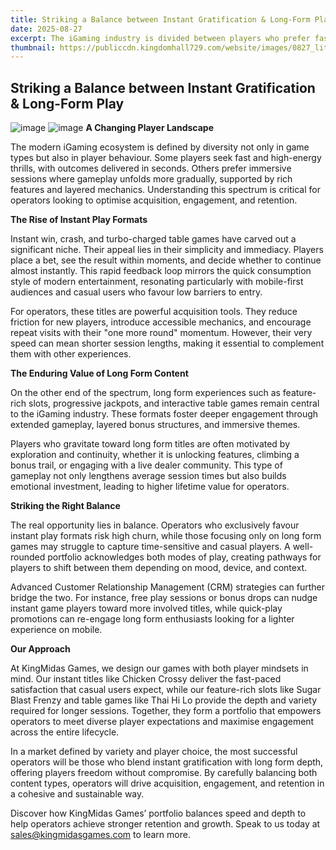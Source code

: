 ```yaml
---
title: Striking a Balance between Instant Gratification & Long-Form Play
date: 2025-08-27
excerpt: The iGaming industry is divided between players who prefer fast, instant games and those who prefer deep, long-form content. Successful operators must offer a balanced portfolio that caters to both types to drive acquisition and retention.
thumbnail: https://publiccdn.kingdomhall729.com/website/images/0827_lit-lightbulb2.jpg
---
```


## Striking a Balance between Instant Gratification & Long-Form Play
![image](https://publiccdn.kingdomhall729.com/website/images/0827_lit-lightbulb2.jpg)
![image](https://publiccdn.kingdomhall729.com/website/images/0827_lit-lightbulb2.jpg)
**A Changing Player Landscape**

The modern iGaming ecosystem is defined by diversity not only in game types but also in player behaviour. Some players seek fast and high-energy thrills, with outcomes delivered in seconds. Others prefer immersive sessions where gameplay unfolds more gradually, supported by rich features and layered mechanics. Understanding this spectrum is critical for operators looking to optimise acquisition, engagement, and retention.

**The Rise of Instant Play Formats**

Instant win, crash, and turbo-charged table games have carved out a significant niche. Their appeal lies in their simplicity and immediacy. Players place a bet, see the result within moments, and decide whether to continue almost instantly. This rapid feedback loop mirrors the quick consumption style of modern entertainment, resonating particularly with mobile-first audiences and casual users who favour low barriers to entry.

For operators, these titles are powerful acquisition tools. They reduce friction for new players, introduce accessible mechanics, and encourage repeat visits with their "one more round" momentum. However, their very speed can mean shorter session lengths, making it essential to complement them with other experiences.

**The Enduring Value of Long Form Content**

On the other end of the spectrum, long form experiences such as feature-rich slots, progressive jackpots, and interactive table games remain central to the iGaming industry. These formats foster deeper engagement through extended gameplay, layered bonus structures, and immersive themes.

Players who gravitate toward long form titles are often motivated by exploration and continuity, whether it is unlocking features, climbing a bonus trail, or engaging with a live dealer community. This type of gameplay not only lengthens average session times but also builds emotional investment, leading to higher lifetime value for operators.

**Striking the Right Balance**

The real opportunity lies in balance. Operators who exclusively favour instant play formats risk high churn, while those focusing only on long form games may struggle to capture time-sensitive and casual players. A well-rounded portfolio acknowledges both modes of play, creating pathways for players to shift between them depending on mood, device, and context.

Advanced Customer Relationship Management (CRM) strategies can further bridge the two. For instance, free play sessions or bonus drops can nudge instant game players toward more involved titles, while quick-play promotions can re-engage long form enthusiasts looking for a lighter experience on mobile.

**Our Approach**

At KingMidas Games, we design our games with both player mindsets in mind. Our instant titles like Chicken Crossy deliver the fast-paced satisfaction that casual users expect, while our feature-rich slots like Sugar Blast Frenzy and table games like Thai Hi Lo provide the depth and variety required for longer sessions. Together, they form a portfolio that empowers operators to meet diverse player expectations and maximise engagement across the entire lifecycle.

In a market defined by variety and player choice, the most successful operators will be those who blend instant gratification with long form depth, offering players freedom without compromise. By carefully balancing both content types, operators will drive acquisition, engagement, and retention in a cohesive and sustainable way.

Discover how KingMidas Games’ portfolio balances speed and depth to help operators achieve stronger retention and growth. Speak to us today at [sales@kingmidasgames.com](sales@kingmidasgames.com) to learn more.